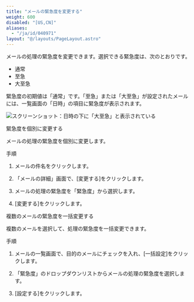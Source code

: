 ```yaml
---
title: "メールの緊急度を変更する"
weight: 600
disabled: "[US,CN]"
aliases:
  - "/ja/id/040971"
layout: "@/layouts/PageLayout.astro"
---
```




メールの処理の緊急度を変更できます。選択できる緊急度は、次のとおりです。

* 通常
* 至急
* 大至急

緊急度の初期値は「通常」です。「至急」または「大至急」が設定されたメールには、一覧画面の「日時」の項目に緊急度が表示されます。

<Img src="/k/kintone/img-ja/m_level_01.png" alt="スクリーンショット：日時の下に「大至急」と表示されている" />

<Heading id="m_list_handle_m_level_10">緊急度を個別に変更する</Heading>

メールの処理の緊急度を個別に変更します。

<Heading level={3} id="m_list_handle_m_level_1010">手順</Heading>

1. メールの件名をクリックします。

1. 「メールの詳細」画面で、[変更する]をクリックします。

1. メールの処理の緊急度を「緊急度」から選択します。

1. [変更する]をクリックします。

<Heading id="m_list_handle_m_level_20">複数のメールの緊急度を一括変更する</Heading>

複数のメールを選択して、処理の緊急度を一括変更できます。

<Heading level={3} id="m_list_handle_m_level_2010">手順</Heading>

1. メールの一覧画面で、目的のメールにチェックを入れ、[一括設定]をクリックします。

1. 「緊急度」のドロップダウンリストからメールの処理の緊急度を選択します。

1. [設定する]をクリックします。
